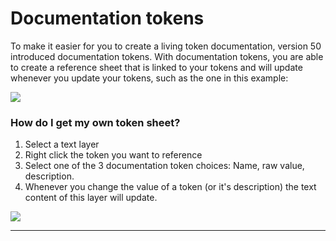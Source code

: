 # Documentation tokens

To make it easier for you to create a living token documentation, version 50 introduced documentation tokens. With documentation tokens, you are able to create a reference sheet that is linked to your tokens and will update whenever you update your tokens, such as the one in this example:

![](/size-example.jpg)

### How do I get my own token sheet?

1. Select a text layer
2. Right click the token you want to reference
3. Select one of the 3 documentation token choices: Name, raw value, description.
4. Whenever you change the value of a token (or it's description) the text content of this layer will update.

![](/size-howto.jpg)

---


<ReactPlayer
  muted
  width="100%"
  height="auto"
  loop
  playing
  controls
  url="/documentation-tokens.mp4"
/>
